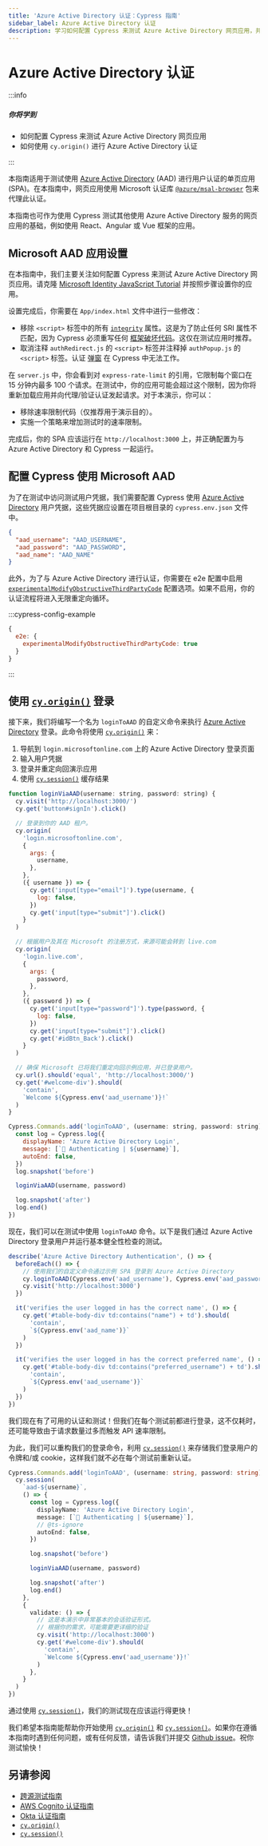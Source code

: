 ```yaml
---
title: 'Azure Active Directory 认证：Cypress 指南'
sidebar_label: Azure Active Directory 认证
description: 学习如何配置 Cypress 来测试 Azure Active Directory 网页应用，并使用 `cy.origin()` 进行 Azure Active Directory 认证。
---
```


<ProductHeading product="app" />

# Azure Active Directory 认证

:::info

##### <Icon name="question-circle" color="#4BBFD2" /> 你将学到

- 如何配置 Cypress 来测试 Azure Active Directory 网页应用
- 如何使用 `cy.origin()` 进行 Azure Active Directory 认证

:::

本指南适用于测试使用 [Azure Active Directory](https://learn.microsoft.com/en-us/azure/active-directory/fundamentals/active-directory-whatis) (AAD) 进行用户认证的单页应用 (SPA)。在本指南中，网页应用使用 Microsoft 认证库 [`@azure/msal-browser`](https://www.npmjs.com/package/@azure/msal-browser) 包来代理此认证。

本指南也可作为使用 Cypress 测试其他使用 Azure Active Directory 服务的网页应用的基础，例如使用 React、Angular 或 Vue 框架的应用。

## Microsoft AAD 应用设置

在本指南中，我们主要关注如何配置 Cypress 来测试 Azure Active Directory 网页应用。请克隆 [Microsoft Identity JavaScript Tutorial](https://github.com/Azure-Samples/ms-identity-javascript-tutorial/tree/c1956b658efa331bb5df11a0038ad32d12dad3ce/1-Authentication/1-sign-in) 并按照步骤设置你的应用。

设置完成后，你需要在 `App/index.html` 文件中进行一些修改：

- 移除 `<script>` 标签中的所有 [`integrity`](https://developer.mozilla.org/en-US/docs/Web/Security/Subresource_Integrity) 属性。这是为了防止任何 SRI 属性不匹配，因为 Cypress 必须重写任何 [框架破坏代码](/app/references/configuration#modifyObstructiveCode)。这仅在测试应用时推荐。
- 取消注释 `authRedirect.js` 的 `<script>` 标签并注释掉 `authPopup.js` 的 `<script>` 标签。认证 [弹窗](/app/references/trade-offs#Permanent-trade-offs) 在 Cypress 中无法工作。

在 `server.js` 中，你会看到对 `express-rate-limit` 的引用，它限制每个窗口在 15 分钟内最多 100 个请求。在测试中，你的应用可能会超过这个限制，因为你将重新加载应用并向代理/验证认证发起请求。对于本演示，你可以：

- 移除速率限制代码（仅推荐用于演示目的）。
- 实施一个策略来增加测试时的速率限制。

完成后，你的 SPA 应该运行在 `http://localhost:3000` 上，并正确配置为与 Azure Active Directory 和 Cypress 一起运行。

## 配置 Cypress 使用 Microsoft AAD

为了在测试中访问测试用户凭据，我们需要配置 Cypress 使用 [Azure Active Directory](https://learn.microsoft.com/en-us/azure/active-directory/fundamentals/active-directory-whatis) 用户凭据，这些凭据应设置在项目根目录的 `cypress.env.json` 文件中。

```json title="cypress.env.json"
{
  "aad_username": "AAD_USERNAME",
  "aad_password": "AAD_PASSWORD",
  "aad_name": "AAD_NAME"
}
```

此外，为了与 Azure Active Directory 进行认证，你需要在 e2e 配置中启用 [`experimentalModifyObstructiveThirdPartyCode`](/app/guides/cross-origin-testing#Modifying-Obstructive-Third-Party-Code) 配置选项。如果不启用，你的认证流程将进入无限重定向循环。

:::cypress-config-example

```js
{
  e2e: {
    experimentalModifyObstructiveThirdPartyCode: true
  }
}
```

:::

## 使用 [`cy.origin()`](/api/commands/origin) 登录

接下来，我们将编写一个名为 `loginToAAD` 的自定义命令来执行 [Azure Active Directory](https://learn.microsoft.com/en-us/azure/active-directory/fundamentals/active-directory-whatis) 登录。此命令将使用 [`cy.origin()`](/api/commands/origin) 来：

1. 导航到 `login.microsoftonline.com` 上的 Azure Active Directory 登录页面
2. 输入用户凭据
3. 登录并重定向回演示应用
4. 使用 [`cy.session()`](/api/commands/session) 缓存结果

```js title="cypress/support/commands.ts"
function loginViaAAD(username: string, password: string) {
  cy.visit('http://localhost:3000/')
  cy.get('button#signIn').click()

  // 登录到你的 AAD 租户。
  cy.origin(
    'login.microsoftonline.com',
    {
      args: {
        username,
      },
    },
    ({ username }) => {
      cy.get('input[type="email"]').type(username, {
        log: false,
      })
      cy.get('input[type="submit"]').click()
    }
  )

  // 根据用户及其在 Microsoft 的注册方式，来源可能会转到 live.com
  cy.origin(
    'login.live.com',
    {
      args: {
        password,
      },
    },
    ({ password }) => {
      cy.get('input[type="password"]').type(password, {
        log: false,
      })
      cy.get('input[type="submit"]').click()
      cy.get('#idBtn_Back').click()
    }
  )

  // 确保 Microsoft 已将我们重定向回示例应用，并已登录用户。
  cy.url().should('equal', 'http://localhost:3000/')
  cy.get('#welcome-div').should(
    'contain',
    `Welcome ${Cypress.env('aad_username')}!`
  )
}

Cypress.Commands.add('loginToAAD', (username: string, password: string) => {
  const log = Cypress.log({
    displayName: 'Azure Active Directory Login',
    message: [`🔐 Authenticating | ${username}`],
    autoEnd: false,
  })
  log.snapshot('before')

  loginViaAAD(username, password)

  log.snapshot('after')
  log.end()
})
```

现在，我们可以在测试中使用 `loginToAAD` 命令。以下是我们通过 Azure Active Directory 登录用户并运行基本健全性检查的测试。

```js title="auth.cy.js"
describe('Azure Active Directory Authentication', () => {
  beforeEach(() => {
    // 使用我们的自定义命令通过示例 SPA 登录到 Azure Active Directory
    cy.loginToAAD(Cypress.env('aad_username'), Cypress.env('aad_password'))
    cy.visit('http://localhost:3000')
  })

  it('verifies the user logged in has the correct name', () => {
    cy.get('#table-body-div td:contains("name") + td').should(
      'contain',
      `${Cypress.env('aad_name')}`
    )
  })

  it('verifies the user logged in has the correct preferred name', () => {
    cy.get('#table-body-div td:contains("preferred_username") + td').should(
      'contain',
      `${Cypress.env('aad_username')}`
    )
  })
})
```

<DocsVideo
  src="https://vimeo.com/789095126"
  title="Azure Active Directory authentication with cy.origin()"
/>

我们现在有了可用的认证和测试！但我们在每个测试前都进行登录，这不仅耗时，还可能导致由于请求数量过多而触发 API 速率限制。

为此，我们可以重构我们的登录命令，利用 [`cy.session()`](/api/commands/session) 来存储我们登录用户的令牌和/或 cookie，这样我们就不必在每个测试前重新认证。

```ts title="cypress/support/commands.ts"
Cypress.Commands.add('loginToAAD', (username: string, password: string) => {
  cy.session(
    `aad-${username}`,
    () => {
      const log = Cypress.log({
        displayName: 'Azure Active Directory Login',
        message: [`🔐 Authenticating | ${username}`],
        // @ts-ignore
        autoEnd: false,
      })

      log.snapshot('before')

      loginViaAAD(username, password)

      log.snapshot('after')
      log.end()
    },
    {
      validate: () => {
        // 这是本演示中非常基本的会话验证形式。
        // 根据你的需求，可能需要更详细的验证
        cy.visit('http://localhost:3000')
        cy.get('#welcome-div').should(
          'contain',
          `Welcome ${Cypress.env('aad_username')}!`
        )
      },
    }
  )
})
```

<DocsVideo
  src="https://vimeo.com/789095038"
  title="Azure Active Directory authentication with cy.session()"
/>

通过使用 [`cy.session()`](/api/commands/session)，我们的测试现在应该运行得更快！

我们希望本指南能帮助你开始使用 [`cy.origin()`](/api/commands/origin) 和 [`cy.session()`](/api/commands/session)。如果你在遵循本指南时遇到任何问题，或有任何反馈，请告诉我们并提交 [Github issue](https://github.com/cypress-io/cypress-documentation/issues/new/choose)。祝你测试愉快！

## 另请参阅

- [跨源测试指南](/app/guides/cross-origin-testing)
- [AWS Cognito 认证指南](/app/guides/authentication-testing/amazon-cognito-authentication)
- [Okta 认证指南](/app/guides/authentication-testing/okta-authentication)
- [`cy.origin()`](/api/commands/origin)
- [`cy.session()`](/api/commands/session)